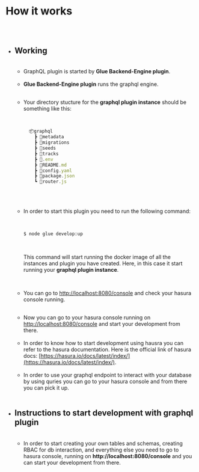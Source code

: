 
<Meta title="Graphql Plugin Docs/How It Works" />


# How it works

##

<br/>

* ## Working

  <br/>

  * GraphQL plugin is started by **Glue Backend-Engine plugin**.
  
  <br/>
  
  * **Glue Backend-Engine plugin** runs the graphql engine.
  
  <br/>

  * Your directory stucture for the **graphql plugin instance** should be something
    like this:

    <br/>

    ```jsx
      📦graphql
        ┣ 📂metadata
        ┣ 📂migrations
        ┣ 📂seeds
        ┣ 📂tracks
        ┣ 📜.env
        ┣ 📜README.md
        ┣ 📜config.yaml
        ┣ 📜package.json
        ┗ 📜router.js
    ```
  <br/>
  <br/>
  
  * In order to start this plugin you need to run the following command:

    <br/>
  
    ```bash
    $ node glue develop:up
    ```
    <br/>

    This command will start running the docker image of all the instances 
    and plugin you have created. Here, in this case it start running your
    **graphql plugin instance**.
      
    
    <br/>
    
      
  * You can go to [http://localhost:8080/console](http://localhost:8080/console) and check your hasura console running.
  
  <br/>
  
  * Now you can go to your hasura console running on [http://localhost:8080/console](http://localhost:8080/console) and start your development from there.
  
  <br/>
  
  * In order to know how to start development using hausra you can refer to the hasura documentation. Here is the official link of hasura docs:
  [https://hasura.io/docs/latest/index/](https://hasura.io/docs/latest/index/).
  
  <br/>
  
  
  * In order to use your graphql endpoint to interact with your database by using quries you can go to your hasura console and from there you can pick it up.
  
  <br/>

* ## Instructions to start development with graphql plugin

  <br/>

  * In order to start creating your own tables and schemas, creating RBAC for db interaction, and everything else you need to go to hasura console,
    running on **http://localhost:8080/console** and you can start your development from there.
